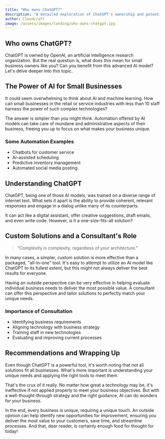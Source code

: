 ```yaml
---
title: "Who owns ChatGPT?"
description: "A detailed exploration of ChatGPT's ownership and potential benefits for small business owners"
author: Cloudcraft
image: /assets/images/landing/who-owns-chatgpt.jpg
---
```


## Who owns ChatGPT?

ChatGPT is owned by OpenAI, an artificial intelligence research organization. But the real question is, what does this mean for small business owners like you? Can you benefit from this advanced AI model? Let's delve deeper into this topic.

<ServicesBlurb />

## The Power of AI for Small Businesses

It could seem overwhelming to think about AI and machine learning. How can small businesses in the retail or service industries with less than 10 staff harness the power of such complex technologies? 

The answer is simpler than you might think. Automation offered by AI models can take care of mundane and administrative aspects of their business, freeing you up to focus on what makes your business unique.

### Some Automation Examples

 * Chatbots for customer service
 * AI-assisted scheduling
 * Predictive inventory management
 * Automated social media posting

## Understanding ChatGPT

ChatGPT, being one of those AI models, was trained on a diverse range of internet text. What sets it apart is the ability to provide coherent, relevant responses and engage in a dialog unlike many of its counterparts.

It can act like a digital assistant, offer creative suggestions, draft emails, and even write code. However, is it a one-size-fits-all solution?

<GetStartedBlurb />

## Custom Solutions and a Consultant's Role

<blockquote> "Complexity is complexity, regardless of your architecture."</blockquote>

In many cases, a simpler, custom solution is more effective than a packaged, "all-in-one" tool. It's easy to attempt to utilize an AI model like ChatGPT to its fullest extent, but this might not always deliver the best results for everyone.

Having an outside perspective can be very effective in helping evaluate individual business needs to deliver the most possible value. A consultant can offer this perspective and tailor solutions to perfectly match your unique needs.

### Importance of Consultation

 * Identifying business requirements
 * Aligning technology with business strategy
 * Training staff in new technologies
 * Evaluating and improving current processes

## Recommendations and Wrapping Up

Even though ChatGPT is a powerful tool, it's worth noting that not all solutions fit all businesses. What's more important is understanding your unique needs and applying the right tools to meet them.

That's the crux of it really. No matter how great a technology may be, it's ineffective if not applied properly to meet your business objectives. But with a well-thought-through strategy and the right guidance, AI can do wonders for your business.

In the end, every business is unique, requiring a unique touch. An outside opinion can help identify new opportunities for improvement, ensuring you deliver the most value to your customers, save time, and streamline processes. And that, dear reader, is certainly enough food for thought for today!